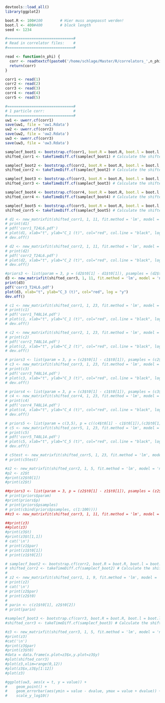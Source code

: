 ```r
devtools::load_all()
library(ggplot2)
```

```r
  

boot.R <- 100#100        # Hier muss angepasst werden!
boot.l <- 400#400        # block length
seed <- 1234

#==============================#
# Read in correlator files:    #
#==============================#

read <- function(n_phi) {
  corr <- readtextcf(paste0('/home/schlage/Master/R/correlators_',n_phi,'_phi_phi4p.tsv'), T = 24, skip = 4) # Hier muss angepasst werden!
  return(corr)
}

corr1 <- read(1)
corr2 <- read(2)
corr3 <- read(3)
corr4 <- read(4)
corr5 <- read(5)

#==============================#
# 1 particle corr:             #
#==============================#
uw1 <- uwerr.cf(corr1)
save(uw1, file = 'uw1.Rdata')
uw2 <- uwerr.cf(corr2)
save(uw2, file = 'uw2.Rdata')
uw3 <- uwerr.cf(corr3)
save(uw3, file = 'uw3.Rdata')
```

```r
samplecf_boot1 <- bootstrap.cf(corr1, boot.R = boot.R, boot.l = boot.l, seed = seed)
shifted_corr1 <- takeTimeDiff.cf(samplecf_boot1) # Calculate the shifted correlator

samplecf_boot2 <- bootstrap.cf(corr2, boot.R = boot.R, boot.l = boot.l, seed = seed)
shifted_corr2 <- takeTimeDiff.cf(samplecf_boot2) # Calculate the shifted correlator

samplecf_boot3 <- bootstrap.cf(corr3, boot.R = boot.R, boot.l = boot.l, seed = seed)
shifted_corr3 <- takeTimeDiff.cf(samplecf_boot3) # Calculate the shifted correlator

samplecf_boot4 <- bootstrap.cf(corr4, boot.R = boot.R, boot.l = boot.l, seed = seed)
shifted_corr4 <- takeTimeDiff.cf(samplecf_boot4) # Calculate the shifted correlator

samplecf_boot5 <- bootstrap.cf(corr5, boot.R = boot.R, boot.l = boot.l, seed = seed)
shifted_corr5 <- takeTimeDiff.cf(samplecf_boot5) # Calculate the shifted correlator
```

```r
# d1 <- new_matrixfit(shifted_corr1, 1, 11, fit.method = 'lm', model = 'n_particles', sym.vec = 'sinh', useCov = FALSE)
# print(d1)
# pdf('corr1_T24L6.pdf')
# plot(d1, xlab="t", ylab="C_1 (t)", col="red", col.line = "black", log = "y", lwd = 1.4, cex = 1.4, cex.lab = 1.4, cex.axis = 1.3)
# dev.off()

# d2 <- new_matrixfit(shifted_corr2, 1, 11, fit.method = 'lm', model = 'n_particles', sym.vec = 'sinh', useCov = FALSE)
# print(d2)
# pdf('corr2_T24L6.pdf')
# plot(d2, xlab="t", ylab="C_2 (t)", col="red", col.line = "black", log = "y", lwd = 1.4, cex = 1.4, cex.lab = 1.4, cex.axis = 1.3)
# dev.off()

#priors3 <- list(param = 3, p = (d2$t0[1] - d1$t0[1]), psamples = (d2$t[,1] - d1$t[,1]))
d3 <- new_matrixfit(shifted_corr3, 1, 11, fit.method = 'lm', model = 'n_particles', sym.vec = 'sinh', useCov = TRUE, priors = priors3, m = c1$t[,1], np=3)
print(d3)
pdf('corr3_T24L6.pdf')
plot(d3, xlab="t", ylab="C_3 (t)", col="red", log = "y")
dev.off()

# c1 <- new_matrixfit(shifted_corr1, 1, 23, fit.method = 'lm', model = 'n_particles', sym.vec = 'sinh', useCov = TRUE)
# print(c1)
# pdf('corr1_T48L14.pdf')
# plot(c1, xlab="t", ylab="C_1 (t)", col="red", col.line = "black", log = "y", lwd = 1.4, cex = 1.4, cex.lab = 1.4, cex.axis = 1.3)
# dev.off()

# c2 <- new_matrixfit(shifted_corr2, 1, 23, fit.method = 'lm', model = 'n_particles', sym.vec = 'sinh', useCov = TRUE, m = c1$t[,1], np=2)
# print(c2)
# pdf('corr2_T48L14.pdf')
# plot(c2, xlab="t", ylab="C_2 (t)", col="red", col.line = "black", log = "y", lwd = 1.4, cex = 1.4, cex.lab = 1.4, cex.axis = 1.3)
# dev.off()

# priors3 <- list(param = 3, p = (c2$t0[1] - c1$t0[1]), psamples = (c2$t[,1] - c1$t[,1]))
# c3 <- new_matrixfit(shifted_corr3, 1, 23, fit.method = 'lm', model = 'n_particles', sym.vec = 'sinh', useCov = TRUE, priors = priors3, m = c1$t[,1], np=3)
# print(c3)
# pdf('corr3_T48L14.pdf')
# plot(c3, xlab="t", ylab="C_3 (t)", col="red", col.line = "black", log = "y", lwd = 1.4, cex = 1.4, cex.lab = 1.4, cex.axis = 1.3)
# dev.off()

# priors4 <- list(param = 3, p = (c3$t0[1] - c1$t0[1]), psamples = (c3$t[,1] - c1$t[,1]))
# c4 <- new_matrixfit(shifted_corr4, 1, 23, fit.method = 'lm', model = 'n_particles', sym.vec = 'sinh', useCov = TRUE, priors = priors4, m = c1$t[,1], np=4)
# print(c4)
# pdf('corr4_T48L14.pdf')
# plot(c4, xlab="t", ylab="C_4 (t)", col="red", col.line = "black", log = "y", lwd = 1.4, cex = 1.4, cex.lab = 1.4, cex.axis = 1.3)
# dev.off()

# priors5 <- list(param = c(3,5), p = c((c4$t0[1] - c1$t0[1]),(c3$t0[1] - c2$t0[1])), psamples = cbind((c4$t[,1] - c1$t[,1]),(c3$t[,1] - c2$t[,1])))
# c5 <- new_matrixfit(shifted_corr5, 1, 23, fit.method = 'lm', model = 'n_particles', sym.vec = 'sinh', useCov = TRUE, priors = priors5, m = c1$t[,1], np=5)
# print(c5)
# pdf('corr5_T48L14.pdf')
# plot(c5, xlab="t", ylab="C_5 (t)", col="red", col.line = "black", log = "y", lwd = 1.4, cex = 1.4, cex.lab = 1.4, cex.axis = 1.3)
# dev.off()

# c5test <- new_matrixfit(shifted_corr5, 1, 23, fit.method = 'lm', model = 'single', sym.vec = 'sinh')
# print(c5test)

#z2 <- new_matrixfit(shifted_corr2, 1, 5, fit.method = 'lm', model = 'n_particles', sym.vec = 'sinh')
#p2 <- z2$t
#print(z2$t0[1])
#print(z2$t)

##priors3 <- list(param = 3, p = (z2$t0[1] - z1$t0[1]), psamples = (z2$t[,1] - z1$t[,1]))
# print(priors$param)
#print(priors$p)
# print(priors$psamples)
# print(cbind(priors$psamples, c(1:100))))
##z3 <- new_matrixfit(shifted_corr3, 1, 11, fit.method = 'lm', model = 'n_particles', sym.vec = 'sinh', priors = priors3, m = z1$t[,1], np=3)

##print(z3)
##plot(z3)
#print(z3$t)
#print(z3$t[1,1])
# cat('\n')
# print(z1$par)
# print(z1$t0[1])
# print(z1$t0[2])

# samplecf_boot2 <- bootstrap.cf(corr2, boot.R = boot.R, boot.l = boot.l, seed = seed)
# shifted_corr2 <- takeTimeDiff.cf(samplecf_boot2) # Calculate the shifted correlator
# 
# z2 <- new_matrixfit(shifted_corr1, 1, 9, fit.method = 'lm', model = 'shifted', sym.vec = 'sinh')
# print(z2)
# cat('\n')
# print(z2$par)
# print(z2$t0)
# 
# parin <- c(z1$t0[1], z2$t0[2])
# print(parin)

#samplecf_boot3 <- bootstrap.cf(corr3, boot.R = boot.R, boot.l = boot.l, seed = seed)
#shifted_corr3 <- takeTimeDiff.cf(samplecf_boot3) # Calculate the shifted correlator

#z3 <- new_matrixfit(shifted_corr3, 1, 5, fit.method = 'lm', model = 'n_particles', sym.vec = 'sinh', param_vec = parin)
#print(z3)
#cat('\n')
#print(z3$par)
#print(z3$t0)
#data = data.frame(x.plot=z3$x,y.plot=z3$y)
#plot(shifted_corr3)
#plot(z3,xlim=range(0,12))
#plot(z3$x,z3$y[1:12])
#plot(z3)

#ggplot(uw3, aes(x = t, y = value)) +
#    geom_point() +
#    geom_errorbar(aes(ymin = value - dvalue, ymax = value + dvalue)) +
#    scale_y_log10()

```

